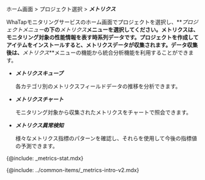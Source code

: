 ホーム画面 > プロジェクト選択 > **_メトリクス_**

WhaTapモニタリングサービスのホーム画面でプロジェクトを選択し、**_プロジェクトメニュー_**の下の**_メトリクス_**メニューを選択してください。メトリクスは、モニタリング対象の性能情報を表す時系列データです。プロジェクトを作成してアイテムをインストールすると、メトリクスデータが収集されます。データ収集後は、**_メトリクス_**メニューの機能から統合分析機能を利用することができます。

-   **_メトリクスキューブ_**

    各カテゴリ別のメトリクスフィールドデータの推移を分析できます。

-   **_メトリクスチャート_**

    モニタリング対象から収集されたメトリクスをチャートで照会できます。

-   **_メトリクス異常検知_**

    様々なメトリクス指標のパターンを確認し、それらを使用して今後の指標値の予測できます。

{@include: _metrics-stat.mdx}

<!-- 메트릭스 디폴트 안내 삽입 -->

{@include: ../common-items/_metrics-intro-v2.mdx}   
